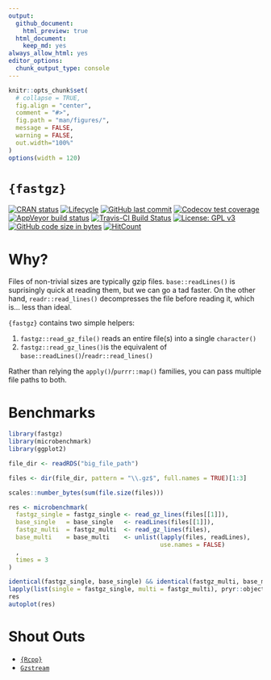 ```yaml
---
output:
  github_document:
    html_preview: true
  html_document:
    keep_md: yes
always_allow_html: yes
editor_options: 
  chunk_output_type: console
---
```


<!-- README.Rmd generates README.md. -->

```r
knitr::opts_chunk$set(
  # collapse = TRUE,
  fig.align = "center",
  comment = "#>",
  fig.path = "man/figures/",
  message = FALSE,
  warning = FALSE,
  out.width="100%"
)
options(width = 120)
```


# `{fastgz}`


<!-- badges: start -->
[![CRAN status](https://www.r-pkg.org/badges/version/fastgz)](https://cran.r-project.org/package=fastgz)
[![Lifecycle](https://img.shields.io/badge/lifecycle-experimental-orange.svg)](https://www.tidyverse.org/lifecycle/#experimental)
[![GitHub last commit](https://img.shields.io/github/last-commit/knapply/fastgz.svg)](https://github.com/knapply/fastgz/commits/master)
[![Codecov test coverage](https://codecov.io/gh/knapply/fastgz/branch/master/graph/badge.svg)](https://codecov.io/gh/knapply/fastgz?branch=master)
[![AppVeyor build status](https://ci.appveyor.com/api/projects/status/github/knapply/fastgz?branch=master&svg=true)](https://ci.appveyor.com/project/knapply/fastgz)
[![Travis-CI Build Status](https://travis-ci.org/knapply/fastgz.svg?branch=master)](https://travis-ci.org/knapply/fastgz)
[![License: GPL v3](https://img.shields.io/badge/License-GPLv3-blue.svg)](https://www.gnu.org/licenses/gpl-3.0)
[![GitHub code size in bytes](https://img.shields.io/github/languages/code-size/knapply/fastgz.svg)](https://github.com/knapply/fastgz)
[![HitCount](http://hits.dwyl.io/knapply/fastgz.svg)](http://hits.dwyl.io/knapply/fastgz)
<!-- badges: end -->


# Why?

Files of non-trivial sizes are typically gzip files. `base::readLines()` is suprisingly quick at reading them, but we can go a tad faster. On the other hand, `readr::read_lines()` decompresses the file before reading it, which is... less than ideal.

`{fastgz}` contains two simple helpers:

1. `fastgz::read_gz_file()` reads an entire file(s) into a single `character()`
2. `fastgz::read_gz_lines()`is the equivalent of `base::readLines()`/`readr::read_lines()`

Rather than relying the `apply()`/`purrr::map()` families, you can pass multiple file paths to both.

# Benchmarks

```r
library(fastgz)
library(microbenchmark)
library(ggplot2)

file_dir <- readRDS("big_file_path")

files <- dir(file_dir, pattern = "\\.gz$", full.names = TRUE)[1:3]

scales::number_bytes(sum(file.size(files)))
```


```r
res <- microbenchmark(
  fastgz_single = fastgz_single <- read_gz_lines(files[[1]]),
  base_single   = base_single   <- readLines(files[[1]]),
  fastgz_multi  = fastgz_multi  <- read_gz_lines(files),
  base_multi    = base_multi    <- unlist(lapply(files, readLines), 
                                          use.names = FALSE)
  ,
  times = 3
)

identical(fastgz_single, base_single) && identical(fastgz_multi, base_multi)
lapply(list(single = fastgz_single, multi = fastgz_multi), pryr::object_size)
res
autoplot(res)
```


# Shout Outs

* [`{Rcpp}`](http://www.rcpp.org/)
* [`Gzstream`](https://www.cs.unc.edu/Research/compgeom/gzstream/)




